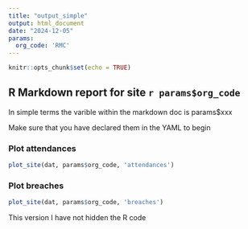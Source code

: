 ---
title: "output_simple"
output: html_document
date: "2024-12-05"
params:
  org_code: 'RMC'
---

```{r setup, include=FALSE}
knitr::opts_chunk$set(echo = TRUE)
```

## R Markdown report for site `r params$org_code`

In simple terms the varible within the markdown doc is params$xxx

Make sure that you have declared them in the YAML to begin

### Plot attendances

```{r}
plot_site(dat, params$org_code, 'attendances')
```

### Plot breaches


```{r}
plot_site(dat, params$org_code, 'breaches')
```

This version I have not hidden the R code

